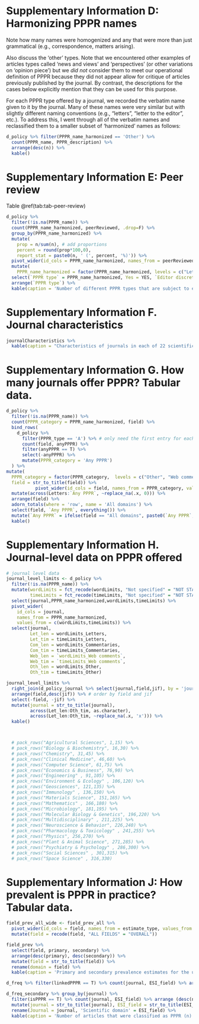 # Supplementary Information D: Harmonizing PPPR names {#si_d}

Note how many names were homogenized and any that were more than just grammatical (e.g., correspondence, matters arising).

Also discuss the 'other' types. Note that we encountered other examples of articles types called 'news and views' and 'perspectives' (or other variations on 'opinion piece') but we *did not* consider them to meet our operational definition of PPPR because they did not appear allow for critique of articles previously published by the journal. By contrast, the descriptions for the cases below explicitly mention that they can be used for this purpose.

For each PPPR type offered by a journal, we recorded the verbatim name given to it by the journal. Many of these names were very similar but with slightly different naming conventions (e.g., "letters", "letter to the editor", etc.). To address this, I went through all of the verbatim names and reclassified them to a smaller subset of 'harmonized' names as follows:


```r
d_policy %>% filter(PPPR_name_harmonized == 'Other') %>%
  count(PPPR_name, PPPR_description) %>% 
  arrange(desc(n)) %>% 
  kable()
```

# Supplementary Information E: Peer review

Table \@ref(tab:tab-peer-review)

```r
d_policy %>% 
  filter(!is.na(PPPR_name)) %>% 
  count(PPPR_name_harmonized, peerReviewed, .drop=F) %>%
  group_by(PPPR_name_harmonized) %>%
  mutate(
    prop = n/sum(n), # add proportions
    percent = round(prop*100,0),
    report_stat = paste0(n, ' (', percent, '%)')) %>%
  pivot_wider(id_cols = PPPR_name_harmonized, names_from = peerReviewed, values_from = report_stat) %>%
  mutate(
    PPPR_name_harmonized = factor(PPPR_name_harmonized, levels = c("Letters", "Commentaries", "Web comments", "Other"))) %>%
  select(`PPPR type` = PPPR_name_harmonized, Yes = YES, `Editor discretion`, No = NO, `Not stated` = `NOT STATED`) %>%
  arrange(`PPPR type`) %>%
  kable(caption = 'Number of different PPPR types that are subject to external peer review. The denominator for percentages is the total number of each PPPR type.')
```

# Supplementary Information F. Journal characteristics

```r
journalCharacteristics %>%
  kable(caption = "Characteristics of journals in each of 22 scientific fields (n = 15) and in all fields combined (n = 330).")
```

# Supplementary Information G. How many journals offer PPPR? Tabular data.

```r
d_policy %>% 
  filter(!is.na(PPPR_name)) %>% 
  count(PPPR_category = PPPR_name_harmonized, field) %>%
  bind_rows(
    d_policy %>%
      filter(PPPR_type == 'A') %>% # only need the first entry for each journal
      count(field, anyPPPR) %>%
      filter(anyPPPR == T) %>%
      select(-anyPPPR) %>%
      mutate(PPPR_category = 'Any PPPR')
  ) %>%
mutate(
  PPPR_category = factor(PPPR_category,  levels = c("Other", "Web comments", "Commentaries", "Letters", "Any PPPR")),
  field = str_to_title(field)) %>%
           pivot_wider(id_cols = field, names_from = PPPR_category, values_from = n) %>%
  mutate(across(Letters:`Any PPPR`, ~replace_na(.x, 0))) %>%
  arrange(field) %>%
  adorn_totals(where = 'row', name = 'All domains') %>%
  select(field, `Any PPPR`, everything()) %>%
  mutate(`Any PPPR` = ifelse(field == "All domains", paste0(`Any PPPR`,' (',round((`Any PPPR`/330)*100,0),'%)'), paste0(`Any PPPR`,' (',round((`Any PPPR`/15)*100,0),'%)'))) %>%
  kable()
```

# Supplementary Information H. Journal-level data on PPPR offered

```r
# journal level data
journal_level_limits <- d_policy %>% 
  filter(!is.na(PPPR_name)) %>% 
  mutate(wordLimits = fct_recode(wordLimits, "Not specified" = "NOT STATED", "Unlimited" = "NO"),
         timeLimits = fct_recode(timeLimits, "Not specified" = "NOT STATED", "Unlimited" = "NO")) %>%
  select(journal,PPPR_name_harmonized,wordLimits,timeLimits) %>%
  pivot_wider(
    id_cols = journal, 
    names_from = PPPR_name_harmonized, 
    values_from = c(wordLimits,timeLimits)) %>%
  select(journal,
         Let_len = wordLimits_Letters,
         Let_tim = timeLimits_Letters,
         Com_len = wordLimits_Commentaries,
         Com_tim = timeLimits_Commentaries,
         Web_len = `wordLimits_Web comments`,
         Web_tim = `timeLimits_Web comments`,
         Oth_len = wordLimits_Other,
         Oth_tim = timeLimits_Other) 

journal_level_limits %>% 
  right_join(d_policy_journal %>% select(journal,field,jif), by = 'journal') %>% # add in the journals that do not offer pppr
  arrange(field,desc(jif)) %>% # order by field and jif
  select(-field, -jif) %>%
  mutate(journal = str_to_title(journal),
         across(Let_len:Oth_tim, as.character),
         across(Let_len:Oth_tim, ~replace_na(.x, 'x'))) %>%
  kable()



  # pack_rows("Agricultural Sciences", 1,15) %>%
  # pack_rows("Biology & Biochemistry", 16,30) %>%
  # pack_rows("Chemistry", 31,45) %>%
  # pack_rows("Clinical Medicine", 46,60) %>%
  # pack_rows("Computer Science", 61,75) %>%
  # pack_rows("Economics & Business", 76,90) %>%
  # pack_rows("Engineering" , 91,105) %>%
  # pack_rows("Environment & Ecology" , 106,120) %>%
  # pack_rows("Geosciences", 121,135) %>%
  # pack_rows("Immunology" , 136,150) %>%
  # pack_rows("Materials Science", 151,165) %>%
  # pack_rows("Mathematics" , 166,180) %>%
  # pack_rows("Microbiology", 181,195) %>%
  # pack_rows("Molecular Biology & Genetics", 196,220) %>%
  # pack_rows("Multidisciplinary" , 211,225) %>%
  # pack_rows("Neuroscience & Behavior", 226,240) %>%
  # pack_rows("Pharmacology & Toxicology" , 241,255) %>%
  # pack_rows("Physics", 256,270) %>%
  # pack_rows("Plant & Animal Science", 271,285) %>%
  # pack_rows("Psychiatry & Psychology" , 286,300) %>%
  # pack_rows("Social Sciences" , 301,315) %>%
  # pack_rows("Space Science" , 316,330)

```

# Supplementary Information J: How prevalent is PPPR in practice? Tabular data.

```r
field_prev_all_wide <- field_prev_all %>%
  pivot_wider(id_cols = field, names_from = estimate_type, values_from = prevalence) %>%
  mutate(field = recode(field, "ALL FIELDS" = "OVERALL"))

field_prev %>% 
  select(field, primary, secondary) %>%
  arrange(desc(primary), desc(secondary)) %>%
  mutate(field = str_to_title(field)) %>%
  rename(domain = field) %>%
  kable(caption = 'Primary and secondary prevalence estimates for the use of PPPR in practice across domains and in all domains combined. Domains are in descending order by primary estimate.')
```

```r
d_freq %>% filter(linkedPPPR == T) %>% count(journal, ESI_field) %>% arrange (desc(n)) %>% mutate(journal = str_to_title(journal), ESI_field = str_to_title(ESI_field)) %>% rename(Journal = journal, 'Scientific domain' = ESI_field) %>% kable(caption = 'Number of articles linked to PPPR (n) by journal')
```

```r
d_freq_secondary %>% group_by(journal) %>%
  filter(isPPPR == T) %>% count(journal, ESI_field) %>% arrange (desc(n)) %>% 
  mutate(journal = str_to_title(journal), ESI_field = str_to_title(ESI_field)) %>% 
  rename(Journal = journal, 'Scientific domain' = ESI_field) %>% 
  kable(caption = 'Number of articles that were classified as PPPR (n) amongst the first ten eligible articles for each journal (six for Wildlife Monographs). Journals not shown had zero articles in our sample classified PPPR.')
```
